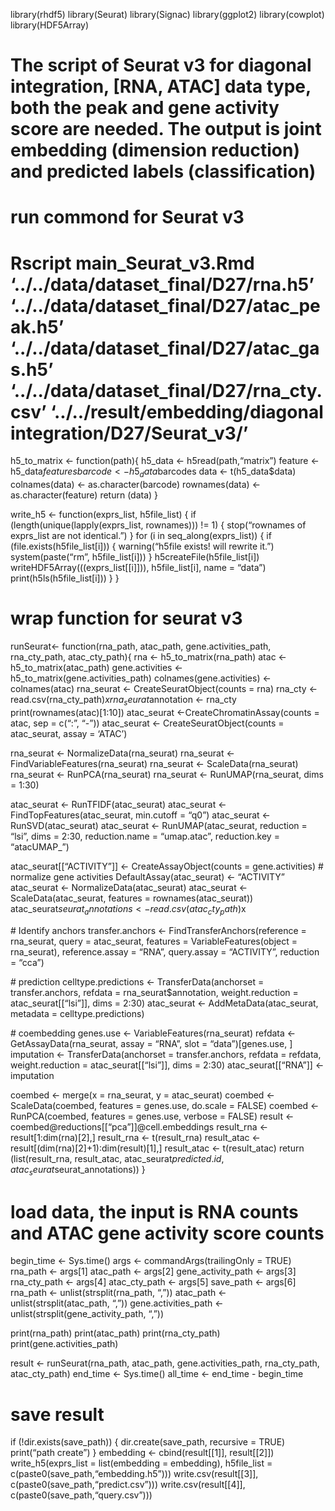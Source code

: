 
library(rhdf5)
library(Seurat)
library(Signac)
library(ggplot2)
library(cowplot)
library(HDF5Array)

# The script of Seurat v3 for diagonal integration, [RNA, ATAC] data type, both the peak and gene activity score are needed. The output is joint embedding (dimension reduction) and predicted labels (classification)
# run commond for Seurat v3
# Rscript main_Seurat_v3.Rmd  '../../data/dataset_final/D27/rna.h5' '../../data/dataset_final/D27/atac_peak.h5' '../../data/dataset_final/D27/atac_gas.h5' '../../data/dataset_final/D27/rna_cty.csv' '../../result/embedding/diagonal integration/D27/Seurat_v3/'

h5_to_matrix <- function(path){
    h5_data <- h5read(path,"matrix") 
    feature <- h5_data$features
    barcode <- h5_data$barcodes
    data <- t(h5_data$data)
    colnames(data) <- as.character(barcode)
    rownames(data) <- as.character(feature)
    return (data)
}

write_h5 <- function(exprs_list, h5file_list) {
  if (length(unique(lapply(exprs_list, rownames))) != 1) {
    stop("rownames of exprs_list are not identical.")
  }
  for (i in seq_along(exprs_list)) {
    if (file.exists(h5file_list[i])) {
      warning("h5file exists! will rewrite it.")
      system(paste("rm", h5file_list[i]))
    }
    h5createFile(h5file_list[i])
    writeHDF5Array(((exprs_list[[i]])), h5file_list[i], name = "data")
    print(h5ls(h5file_list[i]))
  }
}

# wrap function for seurat v3
runSeurat<- function(rna_path, atac_path, gene.activities_path, rna_cty_path, atac_cty_path){
  rna <- h5_to_matrix(rna_path)
  atac <- h5_to_matrix(atac_path)
  gene.activities <- h5_to_matrix(gene.activities_path)
  colnames(gene.activities) <- colnames(atac)
  rna_seurat <- CreateSeuratObject(counts = rna)
  rna_cty <- read.csv(rna_cty_path)$x
  rna_seurat$annotation <- rna_cty
  print(rownames(atac)[1:10])
  atac_seurat <-CreateChromatinAssay(counts = atac, sep = c(":", "-")) 
  atac_seurat  <- CreateSeuratObject(counts = atac_seurat, assay = 'ATAC') 

  rna_seurat <- NormalizeData(rna_seurat)
  rna_seurat <- FindVariableFeatures(rna_seurat)
  rna_seurat <- ScaleData(rna_seurat)
  rna_seurat <- RunPCA(rna_seurat)
  rna_seurat <- RunUMAP(rna_seurat, dims = 1:30)

  atac_seurat <- RunTFIDF(atac_seurat)
  atac_seurat <- FindTopFeatures(atac_seurat, min.cutoff = "q0")
  atac_seurat <- RunSVD(atac_seurat)
  atac_seurat <- RunUMAP(atac_seurat, reduction = "lsi", dims = 2:30, reduction.name = "umap.atac", reduction.key = "atacUMAP_")
  
  atac_seurat[["ACTIVITY"]] <- CreateAssayObject(counts = gene.activities)
  # normalize gene activities
  DefaultAssay(atac_seurat) <- "ACTIVITY"
  atac_seurat <- NormalizeData(atac_seurat)
  atac_seurat <- ScaleData(atac_seurat, features = rownames(atac_seurat))
  atac_seurat$seurat_annotations <- read.csv(atac_cty_path)$x
  
  # Identify anchors
  transfer.anchors <- FindTransferAnchors(reference = rna_seurat, query = atac_seurat, features =
                                            VariableFeatures(object = rna_seurat),
                                          reference.assay = "RNA", query.assay = "ACTIVITY", reduction = "cca") 

  # prediction
  celltype.predictions <- TransferData(anchorset = transfer.anchors, refdata = rna_seurat$annotation,
    weight.reduction = atac_seurat[["lsi"]], dims = 2:30)
  atac_seurat <- AddMetaData(atac_seurat, metadata = celltype.predictions)

  # coembedding
  genes.use <- VariableFeatures(rna_seurat)
  refdata <- GetAssayData(rna_seurat, assay = "RNA", slot = "data")[genes.use, ]
  imputation <- TransferData(anchorset = transfer.anchors, refdata = refdata, weight.reduction = atac_seurat[["lsi"]],
      dims = 2:30) 
  atac_seurat[["RNA"]] <- imputation
  
  coembed <- merge(x = rna_seurat, y = atac_seurat)
  coembed <- ScaleData(coembed, features = genes.use, do.scale = FALSE)
  coembed <- RunPCA(coembed, features = genes.use, verbose = FALSE)
  result <- coembed@reductions[["pca"]]@cell.embeddings
  result_rna <- result[1:dim(rna)[2],]
  result_rna <- t(result_rna)
  result_atac <- result[(dim(rna)[2]+1):dim(result)[1],]
  result_atac <- t(result_atac)
  return (list(result_rna, result_atac, atac_seurat$predicted.id, atac_seurat$seurat_annotations))
}

# load data, the input is RNA counts and ATAC gene activity score counts
begin_time <- Sys.time()
args <- commandArgs(trailingOnly = TRUE)
rna_path <- args[1] 
atac_path <- args[2] 
gene_activity_path <- args[3] 
rna_cty_path <- args[4] 
atac_cty_path <- args[5] 
save_path <- args[6] 
rna_path <- unlist(strsplit(rna_path, ",")) 
atac_path <- unlist(strsplit(atac_path, ","))
gene.activities_path <- unlist(strsplit(gene_activity_path, ","))

print(rna_path)
print(atac_path)
print(rna_cty_path)
print(gene.activities_path)

result <- runSeurat(rna_path, atac_path, gene.activities_path, rna_cty_path, atac_cty_path)
end_time <- Sys.time()
all_time <- end_time - begin_time

# save result
if (!dir.exists(save_path)) {
  dir.create(save_path, recursive = TRUE)
  print("path create")
}
embedding <- cbind(result[[1]], result[[2]])
write_h5(exprs_list = list(embedding = embedding), 
             h5file_list = c(paste0(save_path,"embedding.h5")))
write.csv(result[[3]], c(paste0(save_path,"predict.csv")))
write.csv(result[[4]], c(paste0(save_path,"query.csv")))

